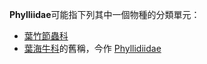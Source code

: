 '''Phylliidae'''可能指下列其中一個物種的分類單元：
* [[葉竹節蟲科|葉竹節蟲科]]
* [[葉海牛科|葉海牛科]]的舊稱，今作 [[Phyllidiidae|Phyllidiidae]] {{small|Rafinesque, 1814}}
{{disambiguation|cat=學名消歧義}}